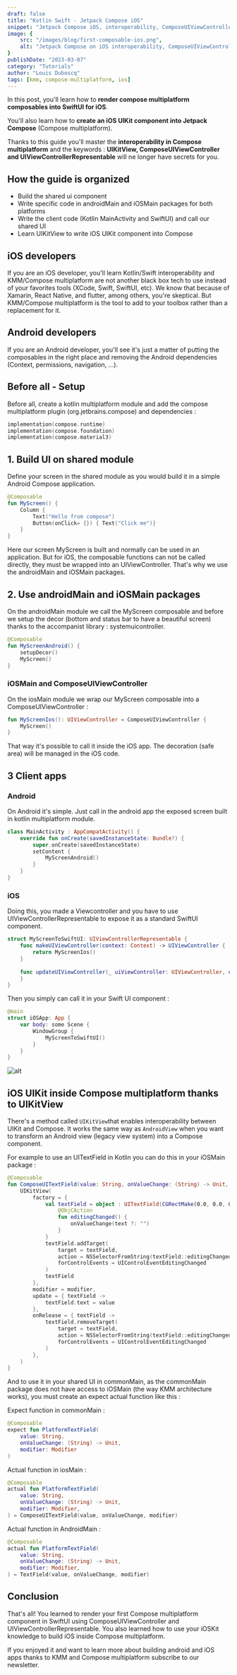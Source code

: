 ```yaml
---
draft: false
title: "Kotlin Swift - Jetpack Compose iOS"
snippet: "Jetpack Compose iOS, interoperability, ComposeUIViewController, UIViewControllerRepresentable, UIKitView..."
image: {
    src: "/images/blog/first-composable-ios.png",
    alt: "Jetpack Compose on iOS interoperability, ComposeUIViewController, UIViewControllerRepresentable"
}
publishDate: "2023-03-07"
category: "Tutorials"
author: "Louis Duboscq"
tags: [kmm, compose-multiplatform, ios]
--- 
```


In this post, you'll learn how to **render compose multiplatform composables into SwiftUI for iOS**. 

You'll also learn how to **create an iOS UIKit component into Jetpack Compose** (Compose multiplatform).

Thanks to this guide you'll master the **interoperability in Compose multiplatform** and the keywords : **UIKitView, ComposeUIViewController and UIViewControllerRepresentable** will ne longer have secrets for you.

## How the guide is organized 

- Build the shared ui component
- Write specific code in androidMain and iOSMain packages for both platforms
- Write the client code (Kotlin MainActivity and SwiftUI) and call our shared UI
- Learn UIKitView to write iOS UIKit component into Compose

## iOS developers

If you are an iOS developer, you'll learn Kotlin/Swift interoperability and KMM/Compose multiplatform are not another black box tech to use instead of your favorites tools (XCode, Swift, SwiftUI, etc). 
We know that because of Xamarin, React Native, and flutter, among others, you're skeptical.
But KMM/Compose multiplatform is the tool to add to your toolbox rather than a replacement for it.

## Android developers

If you are an Android developer, you'll see it's just a matter of putting the composables in the right place and removing the Android dependencies (Context, permissions, navigation, ...).

## Before all - Setup 

Before all, create a kotlin multiplatform module and add the compose multiplatform plugin (org.jetbrains.compose) and dependencies :

```kotlin
implementation(compose.runtime)
implementation(compose.foundation) 
implementation(compose.material3)
```

## 1. Build UI on shared module

Define your screen in the shared module as you would build it in a simple Android Compose application.

```kotlin
@Composable
fun MyScreen() {
    Column {
        Text("Hello from compose")
        Button(onClick= {}) { Text("Click me")}
    }
}
```

Here our screen MyScreen is built and normally can be used in an application. 
But for iOS, the composable functions can not be called directly, they must be wrapped into an UIViewController.
That's why we use the androidMain and iOSMain packages.

## 2. Use androidMain and iOSMain packages


On the androidMain module we call the MyScreen composable and before we setup the decor (bottom and status bar to have a beautiful screen) thanks to the accompanist library : systemuicontroller.

```kotlin
@Composable
fun MyScreenAndroid() {
    setupDecor()
    MyScreen()
}
```

### iOSMain and ComposeUIViewController

On the iosMain module we wrap our MyScreen composable into a ComposeUIViewController : 

```kotlin
fun MyScreenIos(): UIViewController = ComposeUIViewController {
    MyScreen()
}
```

That way it's possible to call it inside the iOS app. The decoration (safe area) will be managed in the iOS code. 

## 3 Client apps

### Android

On Android it's simple. Just call in the android app the exposed screen built in kotlin multiplatform module.

```kotlin
class MainActivity : AppCompatActivity() {
    override fun onCreate(savedInstanceState: Bundle?) {
        super.onCreate(savedInstanceState)
        setContent {
            MyScreenAndroid()
        }
    }
}
```

### iOS

Doing this, you made a Viewcontroller and you have to use UIViewControllerRepresentable to expose it as a standard SwiftUI component.

```swift
struct MyScreenToSwiftUI: UIViewControllerRepresentable {
    func makeUIViewController(context: Context) -> UIViewController {
        return MyScreenIos()
    }
    
    func updateUIViewController(_ uiViewController: UIViewController, context: Context) {
    }
}
````

Then you simply can call it in your Swift UI component :

````swift
@main
struct iOSApp: App { 
    var body: some Scene {
        WindowGroup {
            MyScreenToSwiftUI()
        }
    }
}
````

![alt](/images/basic-compose-mpp-both.png)

## iOS UIKit inside Compose multiplatform thanks to UIKitView

There's a method called `UIKitView`that enables interoperability between UIKit and Compose. 
It works the same way as `AndroidView` when you want to transform an Android view (legacy view system) into a Compose component. 

For example to use an UITextField in Kotlin you can do this in your iOSMain package : 

```kotlin  
@Composable
fun ComposeUITextField(value: String, onValueChange: (String) -> Unit, modifier: Modifier) {
    UIKitView(
        factory = {
            val textField = object : UITextField(CGRectMake(0.0, 0.0, 0.0, 0.0)) {
                @ObjCAction
                fun editingChanged() {
                    onValueChange(text ?: "")
                }
            }
            textField.addTarget(
                target = textField,
                action = NSSelectorFromString(textField::editingChanged.name),
                forControlEvents = UIControlEventEditingChanged
            )
            textField
        },
        modifier = modifier,
        update = { textField ->
            textField.text = value
        },
        onRelease = { textField ->
            textField.removeTarget(
                target = textField,
                action = NSSelectorFromString(textField::editingChanged.name),
                forControlEvents = UIControlEventEditingChanged
            )
        },
    )
}
```

And to use it in your shared UI in commonMain, as the commonMain package does not have access to iOSMain (the way KMM architecture works), 
you must create an expect actual function like this : 

Expect function in commonMain : 

```kotlin
@Composable
expect fun PlatformTextField(
    value: String,
    onValueChange: (String) -> Unit,
    modifier: Modifier
)
```

Actual function in iosMain : 

```kotlin 
@Composable
actual fun PlatformTextField(
    value: String,
    onValueChange: (String) -> Unit,
    modifier: Modifier,
) = ComposeUITextField(value, onValueChange, modifier)
```

Actual function in AndroidMain : 

```kotlin 
@Composable
actual fun PlatformTextField(
    value: String,
    onValueChange: (String) -> Unit,
    modifier: Modifier,
) = TextField(value, onValueChange, modifier)
```

## Conclusion

That's all! You learned to render your first Compose multiplatform component in SwiftUI using ComposeUIViewController and UIViewControllerRepresentable. 
You also learned how to use your iOSKit knowledge to build iOS inside Compose multiplatform. 

If you enjoyed it and want to learn more about building android and iOS apps thanks to KMM and Compose multiplatform subscribe to our newsletter.